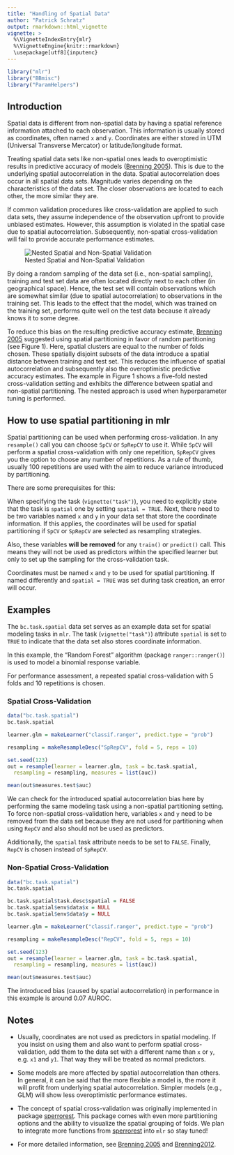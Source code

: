 ```yaml
---
title: "Handling of Spatial Data"
author: "Patrick Schratz"
output: rmarkdown::html_vignette
vignette: >
  %\VignetteIndexEntry{mlr}
  %\VignetteEngine{knitr::rmarkdown}
  \usepackage[utf8]{inputenc}
---
```


```r
library("mlr")
library("BBmisc")
library("ParamHelpers")
```

## Introduction

Spatial data is different from non-spatial data by having a spatial reference information attached to each observation. 
This information is usually stored as coordinates, often named `x` and `y`. 
Coordinates are either stored in UTM (Universal Transverse Mercator) or latitude/longitude format. 

Treating spatial data sets like non-spatial ones leads to overoptimistic results in predictive accuracy of models ([Brenning 2005](https://www.nat-hazards-earth-syst-sci.net/5/853/2005/)). 
This is due to the underlying spatial autocorrelation in the data.
Spatial autocorrelation does occur in all spatial data sets.
Magnitude varies depending on the characteristics of the data set. 
The closer observations are located to each other, the more similar they are. 

If common validation procedures like cross-validation are applied to such data sets, they assume independence of the observation upfront to provide unbiased estimates.
However, this assumption is violated in the spatial case due to spatial autocorrelation.
Subsequently, non-spatial cross-validation will fail to provide accurate performance estimates.

![Nested Spatial and Non-Spatial Validation](img/spatial_cross_validation.png "Nested Spatial and Non-Spatial Validation")

By doing a random sampling of the data set (i.e., non-spatial sampling), training and test set data are often located directly next to each other (in geographical space).
Hence, the test set will contain observations which are somewhat similar (due to spatial autocorrelation) to observations in the training set. 
This leads to the effect that the model, which was trained on the training set, performs quite well on the test data because it already knows it to some degree. 

To reduce this bias on the resulting predictive accuracy estimate, [Brenning 2005](https://www.nat-hazards-earth-syst-sci.net/5/853/2005/) suggested using spatial partitioning in favor of random partitioning (see Figure 1). 
Here, spatial clusters are equal to the number of folds chosen. 
These spatially disjoint subsets of the data introduce a spatial distance between training and test set. 
This reduces the influence of spatial autocorrelation and subsequently also the overoptimistic predictive accuracy estimates.
The example in Figure 1 shows a five-fold nested cross-validation setting and exhibits the difference between spatial and non-spatial partitioning.
The nested approach is used when hyperparameter tuning is performed.

## How to use spatial partitioning in mlr

Spatial partitioning can be used when performing cross-validation. 
In any `resample()` call you can choose `SpCV` or `SpRepCV` to use it. 
While `SpCV` will perform a spatial cross-validation with only one repetition, `SpRepCV` gives you the option to choose any number of repetitions. 
As a rule of thumb, usually 100 repetitions are used with the aim to reduce variance introduced by partitioning.   

There are some prerequisites for this:

When specifying the task (`vignette("task")`), you need to explicitly state that the task is `spatial` one by setting `spatial = TRUE`. 
Next, there need to be two variables named `x` and `y` in your data set that store the coordinate information. 
If this applies, the coordinates will be used for spatial partitioning if `SpCV` or `SpRepCV` are selected as resampling strategies. 

Also, these variables **will be removed** for any `train()` or `predict()` call. 
This means they will not be used as predictors within the specified learner but only to set up the sampling for the cross-validation task.

Coordinates must be named `x` and `y` to be used for spatial partitioning. 
If named differently and `spatial = TRUE` was set during task creation, an error will occur. 

## Examples

The `bc.task.spatial` data set serves as an example data set for spatial modeling tasks in `mlr`.
The task (`vignette("task")`) attribute `spatial` is set to `TRUE` to indicate that the data set also stores coordinate information.

In this example, the "Random Forest" algorithm (package `ranger::ranger()`) is used to model a binomial response variable.

For performance assessment, a repeated spatial cross-validation with 5 folds and 10 repetitions is chosen.

### Spatial Cross-Validation

```r
data("bc.task.spatial")
bc.task.spatial

learner.glm = makeLearner("classif.ranger", predict.type = "prob")

resampling = makeResampleDesc("SpRepCV", fold = 5, reps = 10)

set.seed(123)
out = resample(learner = learner.glm, task = bc.task.spatial,
  resampling = resampling, measures = list(auc))

mean(out$measures.test$auc)
```

We can check for the introduced spatial autocorrelation bias here by performing the same modeling task using a non-spatial partitioning setting.
To force non-spatial cross-validation here, variables `x` and `y` need to be removed from the data set because they are not used for partitioning when using `RepCV` and also should not be used as predictors. 

Additionally, the `spatial` task attribute needs to be set to `FALSE`.
Finally, `RepCV` is chosen instead of `SpRepCV`.

### Non-Spatial Cross-Validation

```r
data("bc.task.spatial")
bc.task.spatial

bc.task.spatial$task.desc$spatial = FALSE
bc.task.spatial$env$data$x = NULL
bc.task.spatial$env$data$y = NULL

learner.glm = makeLearner("classif.ranger", predict.type = "prob")

resampling = makeResampleDesc("RepCV", fold = 5, reps = 10)

set.seed(123)
out = resample(learner = learner.glm, task = bc.task.spatial,
  resampling = resampling, measures = list(auc))

mean(out$measures.test$auc)
```

The introduced bias (caused by spatial autocorrelation) in performance in this example is around 0.07 AUROC. 

## Notes

* Usually, coordinates are not used as predictors in spatial modeling.
If you insist on using them and also want to perform spatial cross-validation, add them to the data set with a different name than `x` or `y`, e.g. `x1` and `y1`.
That way they will be treated as normal predictors.

* Some models are more affected by spatial autocorrelation than others. 
In general, it can be said that the more flexible a model is, the more it will profit from underlying spatial autocorrelation.
Simpler models (e.g., GLM) will show less overoptimistic performance estimates.

* The concept of spatial cross-validation was originally implemented in package [sperrorest](https://pat-s.github.io/sperrorest/index.html).
This package comes with even more partitioning options and the ability to visualize the spatial grouping of folds. 
We plan to integrate more functions from [sperrorest](https://pat-s.github.io/sperrorest/index.html) into `mlr` so stay tuned!

* For more detailed information, see [Brenning 2005](https://www.nat-hazards-earth-syst-sci.net/5/853/2005/) and [Brenning2012](http://ieeexplore.ieee.org/document/6352393/).

